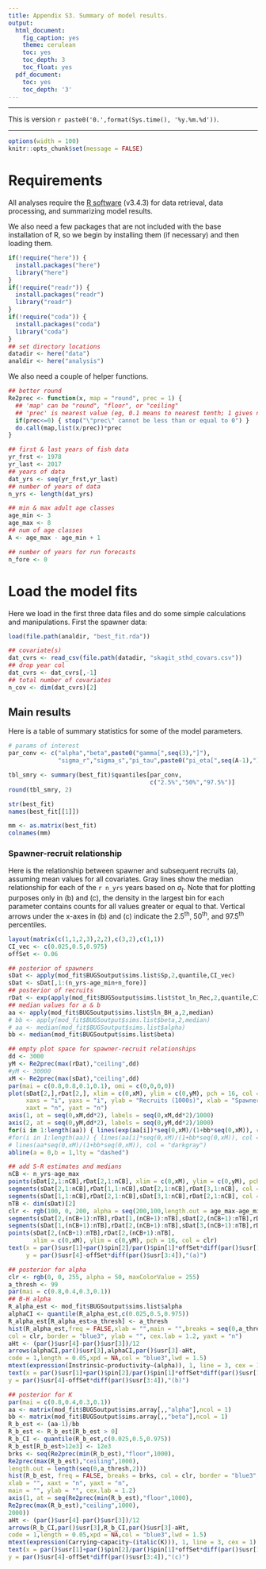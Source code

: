 ```yaml
---
title: Appendix S3. Summary of model results.
output:
  html_document:
    fig_caption: yes
    theme: cerulean
    toc: yes
    toc_depth: 3
    toc_float: yes
  pdf_document:
    toc: yes
    toc_depth: '3'
---
```


***

This is version `r paste0('0.',format(Sys.time(), '%y.%m.%d'))`.

***

```r
options(width = 100)
knitr::opts_chunk$set(message = FALSE)
```

# Requirements

All analyses require the [R software](https://cran.r-project.org/) (v3.4.3) for data retrieval, data processing, and summarizing model results.

We also need a few packages that are not included with the base installation of R, so we begin by installing them (if necessary) and then loading them.

```r
if(!require("here")) {
  install.packages("here")
  library("here")
}
if(!require("readr")) {
  install.packages("readr")
  library("readr")
}
if(!require("coda")) {
  install.packages("coda")
  library("coda")
}
## set directory locations
datadir <- here("data")
analdir <- here("analysis")
```

We also need a couple of helper functions.

```r
## better round
Re2prec <- function(x, map = "round", prec = 1) {
  ## 'map' can be "round", "floor", or "ceiling"
  ## 'prec' is nearest value (eg, 0.1 means to nearest tenth; 1 gives normal behavior)
  if(prec<=0) { stop("\"prec\" cannot be less than or equal to 0") }
  do.call(map,list(x/prec))*prec
}
```

```r
## first & last years of fish data
yr_frst <- 1978
yr_last <- 2017
## years of data
dat_yrs <- seq(yr_frst,yr_last)
## number of years of data
n_yrs <- length(dat_yrs)

## min & max adult age classes
age_min <- 3
age_max <- 8
## num of age classes
A <- age_max - age_min + 1

## number of years for run forecasts
n_fore <- 0
```

# Load the model fits

Here we load in the first three data files and do some simple calculations and manipulations. First the spawner data:

```r
load(file.path(analdir, "best_fit.rda"))
```

```r
## covariate(s)
dat_cvrs <- read_csv(file.path(datadir, "skagit_sthd_covars.csv"))
## drop year col
dat_cvrs <- dat_cvrs[,-1] 
## total number of covariates
n_cov <- dim(dat_cvrs)[2] 
```


## Main results

Here is a table of summary statistics for some of the model parameters.

```r
# params of interest
par_conv <- c("alpha","beta",paste0("gamma[",seq(3),"]"),
              "sigma_r","sigma_s","pi_tau",paste0("pi_eta[",seq(A-1),"]"))

tbl_smry <- summary(best_fit)$quantiles[par_conv,
                                        c("2.5%","50%","97.5%")]
round(tbl_smry, 2)

str(best_fit)
names(best_fit[[1]])

mm <- as.matrix(best_fit)
colnames(mm)
```

### Spawner-recruit relationship

Here is the relationship between spawner and subsequent recruits (a), assuming mean values for all covariates. Gray lines show the median relationship for each of the `r n_yrs` years based on $a_t$. Note that for plotting purposes only in (b) and (c), the density in the largest bin for each parameter contains counts for all values greater or equal to that. Vertical arrows under the x-axes in (b) and (c) indicate the 2.5^th^, 50^th^, and 97.5^th^ percentiles.

```r
layout(matrix(c(1,1,2,3),2,2),c(3,2),c(1,1))
CI_vec <- c(0.025,0.5,0.975)
offSet <- 0.06

## posterior of spawners
sDat <- apply(mod_fit$BUGSoutput$sims.list$Sp,2,quantile,CI_vec)
sDat <- sDat[,1:(n_yrs-age_min+n_fore)]
## posterior of recruits
rDat <- exp(apply(mod_fit$BUGSoutput$sims.list$tot_ln_Rec,2,quantile,CI_vec))
## median values for a & b
aa <- apply(mod_fit$BUGSoutput$sims.list$ln_BH_a,2,median)
# bb <- apply(mod_fit$BUGSoutput$sims.list$beta,2,median)
# aa <- median(mod_fit$BUGSoutput$sims.list$alpha)
bb <- median(mod_fit$BUGSoutput$sims.list$beta)

## empty plot space for spawner-recruit relationships
dd <- 3000
yM <- Re2prec(max(rDat),"ceiling",dd)
#yM <- 30000
xM <- Re2prec(max(sDat),"ceiling",dd)
par(mai = c(0.8,0.8,0.1,0.1), omi = c(0,0,0,0))
plot(sDat[2,],rDat[2,], xlim = c(0,xM), ylim = c(0,yM), pch = 16, col = "blue3", type = "n",
     xaxs = "i", yaxs = "i", ylab = "Recruits (1000s)", xlab = "Spawners (1000s)", cex.lab = 1.2,
     xaxt = "n", yaxt = "n")
axis(1, at = seq(0,xM,dd*2), labels = seq(0,xM,dd*2)/1000)
axis(2, at = seq(0,yM,dd*2), labels = seq(0,yM,dd*2)/1000)
for(i in 1:length(aa)) { lines(exp(aa[i])*seq(0,xM)/(1+bb*seq(0,xM)), col = "darkgray") }
#for(i in 1:length(aa)) { lines(aa[i]*seq(0,xM)/(1+bb*seq(0,xM)), col = "darkgray") }
# lines(aa*seq(0,xM)/(1+bb*seq(0,xM)), col = "darkgray")
abline(a = 0,b = 1,lty = "dashed")

## add S-R estimates and medians
nCB <- n_yrs-age_max
points(sDat[2,1:nCB],rDat[2,1:nCB], xlim = c(0,xM), ylim = c(0,yM), pch = 16, col = "blue3")
segments(sDat[2,1:nCB],rDat[1,1:nCB],sDat[2,1:nCB],rDat[3,1:nCB], col = "blue3")
segments(sDat[1,1:nCB],rDat[2,1:nCB],sDat[3,1:nCB],rDat[2,1:nCB], col = "blue3")
nTB <- dim(sDat)[2]
clr <- rgb(100, 0, 200, alpha = seq(200,100,length.out = age_max-age_min+n_fore), maxColorValue = 255)
segments(sDat[2,(nCB+1):nTB],rDat[1,(nCB+1):nTB],sDat[2,(nCB+1):nTB],rDat[3,(nCB+1):nTB], col = clr)
segments(sDat[1,(nCB+1):nTB],rDat[2,(nCB+1):nTB],sDat[3,(nCB+1):nTB],rDat[2,(nCB+1):nTB], col = clr)
points(sDat[2,(nCB+1):nTB],rDat[2,(nCB+1):nTB],
       xlim = c(0,xM), ylim = c(0,yM), pch = 16, col = clr)
text(x = par()$usr[1]+par()$pin[2]/par()$pin[1]*offSet*diff(par()$usr[1:2]),
	 y = par()$usr[4]-offSet*diff(par()$usr[3:4]),"(a)")

## posterior for alpha
clr <- rgb(0, 0, 255, alpha = 50, maxColorValue = 255)
a_thresh <- 99
par(mai = c(0.8,0.4,0.3,0.1))
## B-H alpha
R_alpha_est <- mod_fit$BUGSoutput$sims.list$alpha
alphaCI <- quantile(R_alpha_est,c(0.025,0.5,0.975))
R_alpha_est[R_alpha_est>a_thresh] <- a_thresh
hist(R_alpha_est,freq = FALSE,xlab = "",main = "",breaks = seq(0,a_thresh+1,2),
col = clr, border = "blue3", ylab = "", cex.lab = 1.2, yaxt = "n")
aHt <- (par()$usr[4]-par()$usr[3])/12
arrows(alphaCI,par()$usr[3],alphaCI,par()$usr[3]-aHt,
code = 1,length = 0.05,xpd = NA,col = "blue3",lwd = 1.5)
mtext(expression(Instrinsic~productivity~(alpha)), 1, line = 3, cex = 1)
text(x = par()$usr[1]+par()$pin[2]/par()$pin[1]*offSet*diff(par()$usr[1:2]),
y = par()$usr[4]-offSet*diff(par()$usr[3:4]),"(b)")

## posterior for K
par(mai = c(0.8,0.4,0.3,0.1))
aa <- matrix(mod_fit$BUGSoutput$sims.array[,,"alpha"],ncol = 1)
bb <- matrix(mod_fit$BUGSoutput$sims.array[,,"beta"],ncol = 1)
R_b_est <- (aa-1)/bb
R_b_est <- R_b_est[R_b_est > 0]
R_b_CI <- quantile(R_b_est,c(0.025,0.5,0.975))
R_b_est[R_b_est>12e3] <- 12e3
brks <- seq(Re2prec(min(R_b_est),"floor",1000),
Re2prec(max(R_b_est),"ceiling",1000),
length.out = length(seq(0,a_thresh,2)))
hist(R_b_est, freq = FALSE, breaks = brks, col = clr, border = "blue3",
xlab = "", xaxt = "n", yaxt = "n",
main = "", ylab = "", cex.lab = 1.2)
axis(1, at = seq(Re2prec(min(R_b_est),"floor",1000),
Re2prec(max(R_b_est),"ceiling",1000),
2000))
aHt <- (par()$usr[4]-par()$usr[3])/12
arrows(R_b_CI,par()$usr[3],R_b_CI,par()$usr[3]-aHt,
code = 1,length = 0.05,xpd = NA,col = "blue3",lwd = 1.5)
mtext(expression(Carrying~capacity~(italic(K))), 1, line = 3, cex = 1)
text(x = par()$usr[1]+par()$pin[2]/par()$pin[1]*offSet*diff(par()$usr[1:2]),
y = par()$usr[4]-offSet*diff(par()$usr[3:4]),"(c)")
```


